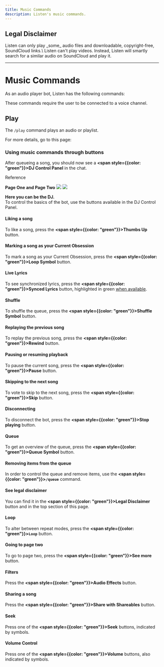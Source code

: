 ```yaml
---
title: Music Commands
description: Listen's music commands.
---
```



  ## Legal Disclaimer

  <Callout type="info">
    Listen can only play _some_ audio files and downloadable, copyright-free,
    SoundCloud links.\
    Listen can't play videos. Instead, Listen will smartly
    search for a similar audio on SoundCloud and play it.
  </Callout>

  ---

# Music Commands

As an audio player bot, Listen has the following commands:

<Callout type="warning" emoji="">
  These commands require the user to be connected to a voice channel.
</Callout>

## Play

The `/play` command plays an audio or playlist.

For more details, go to this page:

<Cards>
  <Card icon="" title="Playing your first song" href="/playing-a-song" />
</Cards>

### Using music commands through buttons
After queueing a song, you should now see a **<span style={{color: "green"}}>DJ Control Panel</span>** in the chat.

<Callout type="info">
<span style={{fontWeight: 650, fontSize: "1.2em", background: "linear-gradient(90deg, #D855F9 -50%, #F9D855 200%)", WebkitBackgroundClip: "text", WebkitTextFillColor: "transparent", backgroundClip: "text", textFillColor: "transparent"}}>Reference</span>

**Page One and Page Two**
![](/commands/play-panel.png)
![](/commands/play-panel-page-two.png)
</Callout>

**Here you can be the DJ.**\
To control the basics of the bot, use the buttons available in the DJ Control Panel.

#### Liking a song

To like a song, press the **<span style={{color: "green"}}>Thumbs Up</span>** button.

#### Marking a song as your Current Obsession

To mark a song as your Current Obsession, press the **<span style={{color: "green"}}>Loop Symbol</span>** button.

#### Live Lyrics

To see synchronized lyrics, press the **<span style={{color: "green"}}>Synced Lyrics</span>** button, highlighted in green <u>when available</u>.

#### Shuffle

To shuffle the queue, press the **<span style={{color: "green"}}>Shuffle Symbol</span>** button.

#### Replaying the previous song

To replay the previous song, press the **<span style={{color: "green"}}>Rewind</span>** button.

#### Pausing or resuming playback

To pause the current song, press the **<span style={{color: "green"}}>Pause</span>** button.

#### Skipping to the next song

To vote to skip to the next song, press the **<span style={{color: "green"}}>Skip</span>** button.

#### Disconnecting

To disconnect the bot, press the **<span style={{color: "green"}}>Stop playing</span>** button.

#### Queue

To get an overview of the queue, press the **<span style={{color: "green"}}>Queue Symbol</span>** button.

#### Removing items from the queue
In order to control the queue and remove items, use the **<span style={{color: "green"}}>`/queue`</span>** command.

#### See legal disclaimer

You can find it in the **<span style={{color: "green"}}>Legal Disclaimer</span>** button and in the top section of this page.

#### Loop

To alter between repeat modes, press the **<span style={{color: "green"}}>`Loop`</span>** button.

#### Going to page two

To go to page two, press the **<span style={{color: "green"}}>See more</span>** button.

#### Filters

Press the **<span style={{color: "green"}}>Audio Effects</span>** button.

#### Sharing a song

Press the **<span style={{color: "green"}}>Share with Shareables</span>** button.

#### Seek

Press one of the **<span style={{color: "green"}}>Seek</span>** buttons, indicated by symbols.

#### Volume Control

Press one of the **<span style={{color: "green"}}>Volume</span>** buttons, also indicated by symbols.
